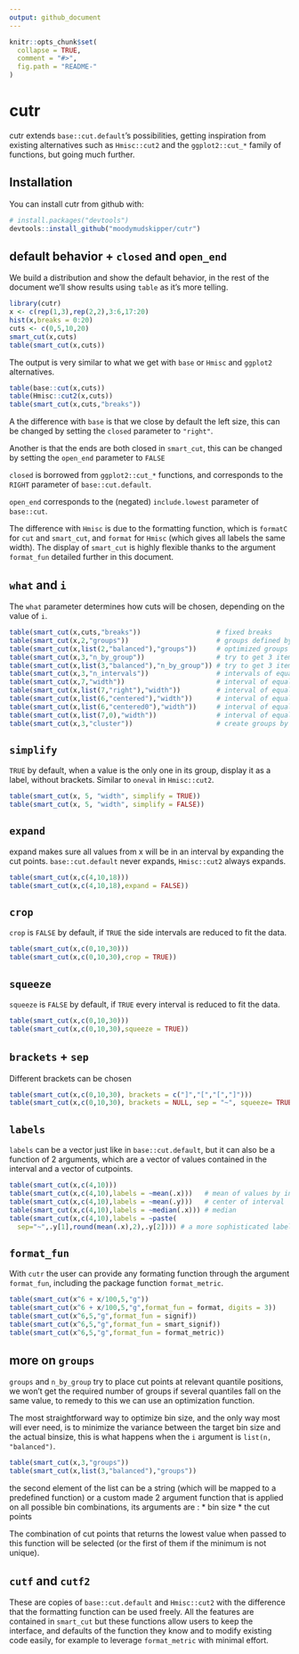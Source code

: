 ```yaml
---
output: github_document
---
```


<!-- README.md is generated from README.Rmd. Please edit that file -->

```r
knitr::opts_chunk$set(
  collapse = TRUE,
  comment = "#>",
  fig.path = "README-"
)
```

# cutr

cutr extends `base::cut.default`'s possibilities, getting inspiration from existing 
alternatives such as `Hmisc::cut2` and the `ggplot2::cut_*` family of functions, 
but going much further.

## Installation

You can install cutr from github with:

```r
# install.packages("devtools")
devtools::install_github("moodymudskipper/cutr")
```

## default behavior + `closed` and `open_end`

We build a distribution and show the default behavior, in the rest of the
document we'll show results using `table` as it's more telling.

```r
library(cutr)
x <- c(rep(1,3),rep(2,2),3:6,17:20)
hist(x,breaks = 0:20)
cuts <- c(0,5,10,20)
smart_cut(x,cuts)
table(smart_cut(x,cuts))
```

The output is very similar to what we get with `base` or `Hmisc` and `ggplot2` 
alternatives.

```r
table(base::cut(x,cuts))
table(Hmisc::cut2(x,cuts))
table(smart_cut(x,cuts,"breaks"))
```

A the difference with `base` is that we close by default the left size,  this can be changed by setting the `closed` parameter to `"right"`.

Another is that the ends are both closed in `smart_cut`, this can be changed by setting the `open_end` parameter to `FALSE`

`closed` is borrowed from `ggplot2::cut_*` functions, and corresponds to the `RIGHT` parameter of `base::cut.default`.


`open_end` corresponds to the (negated) `include.lowest` parameter of `base::cut`.

The difference with `Hmisc` is due to the formatting function, which is `formatC` for `cut` and `smart_cut`, and `format` for `Hmisc` (which gives all labels the same width). The display of `smart_cut` is highly flexible thanks to the argument `format_fun` detailed further in this document.

## `what` and `i`

The `what` parameter determines how cuts will be chosen, depending on the value of `i`.

```r
table(smart_cut(x,cuts,"breaks"))                   # fixed breaks
table(smart_cut(x,2,"groups"))                      # groups defined by quantiles
table(smart_cut(x,list(2,"balanced"),"groups"))     # optimized groups of equal size
table(smart_cut(x,3,"n_by_group"))                  # try to get 3 items by group using quantiles
table(smart_cut(x,list(3,"balanced"),"n_by_group")) # try to get 3 items by group using optimization
table(smart_cut(x,3,"n_intervals"))                 # intervals of equal width
table(smart_cut(x,7,"width"))                       # interval of equal defined width, start on 1st value
table(smart_cut(x,list(7,"right"),"width"))         # interval of equal defined width, end on last value
table(smart_cut(x,list(6,"centered"),"width"))      # interval of equal defined width, centered
table(smart_cut(x,list(6,"centered0"),"width"))     # interval of equal defined width, centered on 0
table(smart_cut(x,list(7,0),"width"))               # interval of equal defined width, starting on 0
table(smart_cut(x,3,"cluster"))                     # create groups by running a kmeans clustering
```



## `simplify`

`TRUE` by default, when a value is the only one in its group, display it as a 
label, without brackets.  Similar to `oneval` in `Hmisc::cut2`.

```r
table(smart_cut(x, 5, "width", simplify = TRUE))
table(smart_cut(x, 5, "width", simplify = FALSE))
```


## `expand`

expand makes sure all values from x will be in an interval by expanding the cut
points. `base::cut.default` never expands, `Hmisc::cut2` always expands.

```r
table(smart_cut(x,c(4,10,18)))
table(smart_cut(x,c(4,10,18),expand = FALSE))
```

## `crop`

`crop` is `FALSE` by default, if `TRUE` the side intervals are reduced to fit the data.

```r
table(smart_cut(x,c(0,10,30)))
table(smart_cut(x,c(0,10,30),crop = TRUE))
```

## `squeeze`

`squeeze` is `FALSE` by default, if `TRUE` every interval is reduced to fit the data.

```r
table(smart_cut(x,c(0,10,30)))
table(smart_cut(x,c(0,10,30),squeeze = TRUE))
```


## `brackets` + `sep`

Different brackets can be chosen

```r
table(smart_cut(x,c(0,10,30), brackets = c("]","[","[","]")))
table(smart_cut(x,c(0,10,30), brackets = NULL, sep = "~", squeeze= TRUE))
```

## `labels`

`labels` can be a vector just like in `base::cut.default`, but it can also
be a function of 2 arguments, which are a vector of values contained in the 
interval and a vector of cutpoints.


```r
table(smart_cut(x,c(4,10)))
table(smart_cut(x,c(4,10),labels = ~mean(.x)))   # mean of values by interval
table(smart_cut(x,c(4,10),labels = ~mean(.y)))   # center of interval
table(smart_cut(x,c(4,10),labels = ~median(.x))) # median
table(smart_cut(x,c(4,10),labels = ~paste(
  sep="~",.y[1],round(mean(.x),2),.y[2]))) # a more sophisticated label
```


## `format_fun`

With `cutr` the user can provide any formating function through the argument `format_fun`, including the package function `format_metric`.

```r
table(smart_cut(x^6 + x/100,5,"g"))
table(smart_cut(x^6 + x/100,5,"g",format_fun = format, digits = 3))
table(smart_cut(x^6,5,"g",format_fun = signif))
table(smart_cut(x^6,5,"g",format_fun = smart_signif))
table(smart_cut(x^6,5,"g",format_fun = format_metric))
```

## more on `groups`

`groups` and `n_by_group` try to place cut points at relevant quantile positions,
we won't get the required number of groups if several quantiles fall on the same 
value, to remedy to this we can use an optimization function.

The most straightforward way to optimize bin size, and the only way most will
ever need, is to minimize the variance between the target bin size and the
actual binsize, this is what happens when the `i` argument is 
`list(n, "balanced")`.


```r
table(smart_cut(x,3,"groups"))
table(smart_cut(x,list(3,"balanced"),"groups"))
```

the second element of the list can be a string (which will be mapped to a 
predefined function) or a custom made 2 argument function that is applied 
on all possible bin combinations, its arguments are :
* bin size
* the cut points
 
The combination of cut points that returns the lowest value when passed to
this function will be selected (or the first of them if the minimum is not 
unique).

## `cutf` and `cutf2`

These are copies of `base::cut.default` and `Hmisc::cut2` with the difference
that the formatting function can be used freely. All the features are contained
in `smart_cut` but these functions allow users to keep the interface, and
defaults of the function they know and to modify existing code easily,
for example to leverage `format_metric` with minimal effort.
